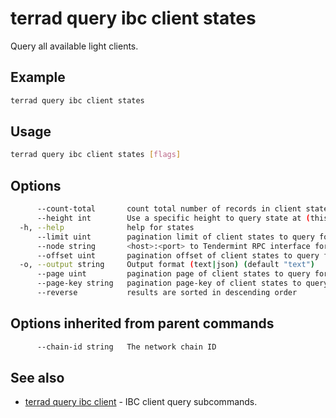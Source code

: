 # terrad query ibc client states

Query all available light clients. 

## Example

```sh Terrad
terrad query ibc client states
```

## Usage

```sh Terrad
terrad query ibc client states [flags]
```

## Options

```sh Terrad
      --count-total       count total number of records in client states to query for
      --height int        Use a specific height to query state at (this can error if the node is pruning state)
  -h, --help              help for states
      --limit uint        pagination limit of client states to query for (default 100)
      --node string       <host>:<port> to Tendermint RPC interface for this chain (default "tcp://localhost:26657")
      --offset uint       pagination offset of client states to query for
  -o, --output string     Output format (text|json) (default "text")
      --page uint         pagination page of client states to query for. This sets offset to a multiple of limit (default 1)
      --page-key string   pagination page-key of client states to query for
      --reverse           results are sorted in descending order
```

## Options inherited from parent commands

```sh Terrad
      --chain-id string   The network chain ID
```

## See also

* [terrad query ibc client](./terrad_query_ibc_client.mdx)	 - IBC client query subcommands.


